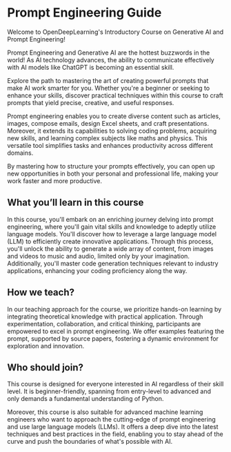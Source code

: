 # Prompt Engineering Guide

Welcome to OpenDeepLearning's Introductory Course on Generative AI and Prompt Engineering!

Prompt Engineering and Generative AI are the hottest buzzwords in the world! As AI technology advances, the ability to communicate effectively with AI models like ChatGPT is becoming an essential skill.

Explore the path to mastering the art of creating powerful prompts that make AI work smarter for you. Whether you're a beginner or seeking to enhance your skills, discover practical techniques within this course to craft prompts that yield precise, creative, and useful responses.

Prompt engineering enables you to create diverse content such as articles, images, compose emails, design Excel sheets, and craft presentations. Moreover, it extends its capabilities to solving coding problems, acquiring new skills, and learning complex subjects like maths and physics. This versatile tool simplifies tasks and enhances productivity across different domains.

By mastering how to structure your prompts effectively, you can open up new opportunities in both your personal and professional life, making your work faster and more productive.

## What you’ll learn in this course

In this course, you'll embark on an enriching journey delving into prompt engineering, where you'll gain vital skills and knowledge to adeptly utilize language models. You'll discover how to leverage a large language model (LLM) to efficiently create innovative applications. Through this process, you'll unlock the ability to generate a wide array of content, from images and videos to music and audio, limited only by your imagination. Additionally, you'll master code generation techniques relevant to industry applications, enhancing your coding proficiency along the way.

## How we teach?

In our teaching approach for the course, we prioritize hands-on learning by integrating theoretical knowledge with practical application. Through experimentation, collaboration, and critical thinking, participants are empowered to excel in prompt engineering. We offer examples featuring the prompt, supported by source papers, fostering a dynamic environment for exploration and innovation.

## Who should join?

This course is designed for everyone interested in AI regardless of their skill level. It is beginner-friendly, spanning from entry-level to advanced and only demands a fundamental understanding of Python.

Moreover, this course is also suitable for advanced machine learning engineers who want to approach the cutting-edge of prompt engineering and use large language models (LLMs). It offers a deep dive into the latest techniques and best practices in the field, enabling you to stay ahead of the curve and push the boundaries of what's possible with AI.

